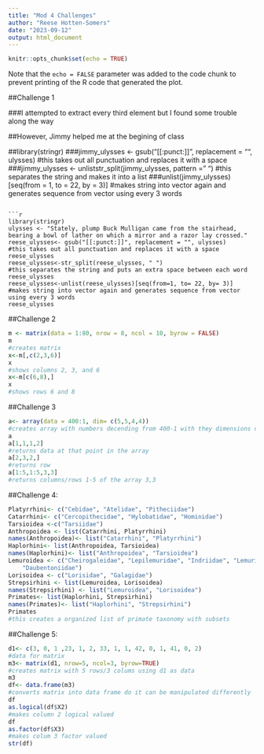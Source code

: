```yaml
---
title: "Mod 4 Challenges"
author: "Reese Hotten-Somers"
date: "2023-09-12"
output: html_document
---
```


```r
knitr::opts_chunk$set(echo = TRUE)
```

Note that the `echo = FALSE` parameter was added to the code chunk to prevent printing of the R code that generated the plot.

##Challenge 1

###I attempted to extract every third element but I found some trouble along the way

##However, Jimmy helped me at the begining of class 

##library(stringr)
###jimmy_ulysses <- gsub("[[:punct:]]", replacement = "", ulysses)
#this takes out all punctuation and replaces it with a space
###jimmy_ulysses <- unliststr_split(jimmy_ulysses, pattern = " ")
#this separates the string and makes it into a list
###unlist(jimmy_ulysses)[seq(from = 1, to = 22, by = 3)]
#makes string into vector again and generates sequence from vector using every 3 words
```

```r
library(stringr)
ulysses <- "Stately, plump Buck Mulligan came from the stairhead, bearing a bowl of lather on which a mirror and a razor lay crossed."
reese_ulysses<- gsub("[[:punct:]]", replacement = "", ulysses)
#this takes out all punctuation and replaces it with a space
reese_ulysses
reese_ulysses<-str_split(reese_ulysses, " ")
#this separates the string and puts an extra space between each word
reese_ulysses
reese_ulysses<-unlist(reese_ulysses)[seq(from=1, to= 22, by= 3)]
#makes string into vector again and generates sequence from vector using every 3 words
reese_ulysses
```


##Challenge 2
```r
m <- matrix(data = 1:80, nrow = 8, ncol = 10, byrow = FALSE)
m
#creates matrix
x<-m[,c(2,3,6)]
x
#shows columns 2, 3, and 6
x<-m[c(6,8),]
x
#shows rows 6 and 8
```



##Challenge 3
```r
a<- array(data = 400:1, dim= c(5,5,4,4))
#creates array with numbers decending from 400-1 with they dimensions of 5,5,4,4
a 
a[1,1,1,2]
#returns data at that point in the array
a[2,3,2,]
#returns row
a[1:5,1:5,3,3]
#returns columns/rows 1-5 of the array 3,3
```


##Challenge 4:
```r
Platyrrhini<- c("Cebidae", "Atelidae", "Pitheciidae")
Catarrhini<- c("Cercopithecidae", "Hylobatidae", "Hominidae")
Tarsioidea <-c("Tarsiidae")
Anthropoidea <- list(Catarrhini, Platyrrhini)
names(Anthropoidea)<- list("Catarrhini", "Platyrrhini")
Haplorhini<- list(Anthropoidea, Tarsioidea)
names(Haplorhini)<- list("Anthropoidea", "Tarsioidea")
Lemuroidea <- c("Cheirogaleidae", "Lepilemuridae", "Indriidae", "Lemuridae",
    "Daubentoniidae")
Lorisoidea <- c("Lorisidae", "Galagidae")
Strepsirhini <- list(Lemuroidea, Lorisoidea)
names(Strepsirhini) <- list("Lemuroidea", "Lorisoidea")
Primates<- list(Haplorhini, Strepsirhini)
names(Primates)<- list("Haplorhini", "Strepsirhini")
Primates
#this creates a organized list of primate taxonomy with subsets 
```



##Challenge 5:
```r
d1<- c(3, 0, 1 ,23, 1, 2, 33, 1, 1, 42, 0, 1, 41, 0, 2) 
#data for matrix
m3<- matrix(d1, nrow=5, ncol=3, byrow=TRUE) 
#creates matrix with 5 rows/3 colums using d1 as data
m3
df<- data.frame(m3) 
#converts matrix into data frame do it can be manipulated differently
df
as.logical(df$X2) 
#makes column 2 logical valued
df
as.factor(df$X3) 
#makes colum 3 factor valued
str(df)
```



